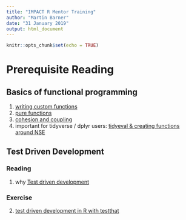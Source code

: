 ```yaml
---
title: "IMPACT R Mentor Training"
author: "Martin Barner"
date: "31 January 2019"
output: html_document
---
```


```r
knitr::opts_chunk$set(echo = TRUE)
```

# Prerequisite Reading

## Basics of functional programming 
1. [writing custom functions](http://adv-r.had.co.nz/Functions.html) 
2. [pure functions](https://arnhem.luminis.eu/pure-bliss-with-pure-functions-in-java/) 
3. [cohesion and coupling](https://enterprisecraftsmanship.com/2015/09/02/cohesion-coupling-difference/) 
4. important for tidyverse / dplyr users: [tidyeval & creating functions around NSE](http://adv-r.had.co.nz/Computing-on-the-language.html) 


## Test Driven Development 
### Reading
1. why [Test driven development](https://www.agilealliance.org/glossary/tdd/#q=~(infinite~false~filters~(postType~(~'page~'post~'aa_book~'aa_event_session~'aa_experience_report~'aa_glossary~'aa_research_paper~'aa_video)~tags~(~'tdd))~searchTerm~'~sort~false~sortDirection~'asc~page~1)) 

### Exercise
2. [test driven development in R with testthat](https://github.com/pparacch/tdd_r_with_testthat)



